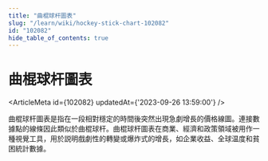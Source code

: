 ```yaml
---
title: "曲棍球杆圖表"
slug: "/learn/wiki/hockey-stick-chart-102082"
id: "102082"
hide_table_of_contents: true
---
```



# 曲棍球杆圖表

<ArticleMeta id={102082} updatedAt={'2023-09-26 13:59:00'} />
<div className='border-solid border-b border-t-0 my-4 border-[var(--ifm-color-gray-300)]' />

曲棍球杆圖表是指在一段相對穩定的時間後突然出現急劇增長的價格線圖。連接數據點的線條因此類似於曲棍球杆。曲棍球杆圖表在商業、經濟和政策領域被用作一種視覺工具，用於説明戲劇性的轉變或爆炸式的增長，如企業收益、全球温度和貧困統計數據。
